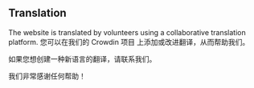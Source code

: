 <script>
</script>

## <Languages size="18" class="mr-1 inline-block align-baseline" /> Translation

The website is translated by volunteers using a collaborative translation platform.
您可以在我们的 Crowdin 项目 上添加或改进翻译，从而帮助我们。

如果您想创建一种新语言的翻译，请联系我们。

我们非常感谢任何帮助！
